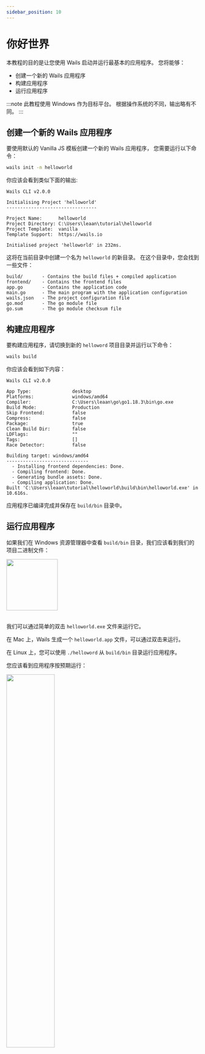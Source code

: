 ```yaml
---
sidebar_position: 10
---
```


# 你好世界

本教程的目的是让您使用 Wails 启动并运行最基本的应用程序。 您将能够：

  - 创建一个新的 Wails 应用程序
  - 构建应用程序
  - 运行应用程序

:::note
此教程使用 Windows 作为目标平台。 根据操作系统的不同，输出略有不同。
:::

## 创建一个新的 Wails 应用程序

要使用默认的 Vanilla JS 模板创建一个新的 Wails 应用程序， 您需要运行以下命令：

```bash
wails init -n helloworld
```

你应该会看到类似下面的输出:

```
Wails CLI v2.0.0

Initialising Project 'helloworld'
---------------------------------

Project Name:      helloworld
Project Directory: C:\Users\leaan\tutorial\helloworld
Project Template:  vanilla
Template Support:  https://wails.io

Initialised project 'helloworld' in 232ms.
```

这将在当前目录中创建一个名为 `helloworld` 的新目录。 在这个目录中，您会找到一些文件：

```
build/       - Contains the build files + compiled application
frontend/    - Contains the frontend files
app.go       - Contains the application code
main.go      - The main program with the application configuration
wails.json   - The project configuration file
go.mod       - The go module file
go.sum       - The go module checksum file
```

## 构建应用程序

要构建应用程序，请切换到新的 `helloword` 项目目录并运行以下命令：

```bash
wails build
```

你应该会看到如下内容：

```
Wails CLI v2.0.0

App Type:               desktop
Platforms:              windows/amd64
Compiler:               C:\Users\leaan\go\go1.18.3\bin\go.exe
Build Mode:             Production
Skip Frontend:          false
Compress:               false
Package:                true
Clean Build Dir:        false
LDFlags:                ""
Tags:                   []
Race Detector:          false

Building target: windows/amd64
------------------------------
  - Installing frontend dependencies: Done.
  - Compiling frontend: Done.
  - Generating bundle assets: Done.
  - Compiling application: Done.
Built 'C:\Users\leaan\tutorial\helloworld\build\bin\helloworld.exe' in 10.616s.
```

应用程序已编译完成并保存在 `build/bin` 目录中。

## 运行应用程序

如果我们在 Windows 资源管理器中查看 `build/bin` 目录，我们应该看到我们的项目二进制文件：

<div class="text--center">
    <img src="/img/helloworld-app-icon.png" width="134px"/>
</div>

<br/>

我们可以通过简单的双击 `helloworld.exe` 文件来运行它。

在 Mac 上，Wails 生成一个 `helloworld.app` 文件，可以通过双击来运行。

在 Linux 上，您可以使用 `./helloword` 从 `build/bin` 目录运行应用程序。

您应该看到应用程序按预期运行：

<div class="text--center">
    <img src="/img/windows-default-app.png" width="50%"
         style={{"box-shadow": "rgb(255 255 >
</div>
<br/>
